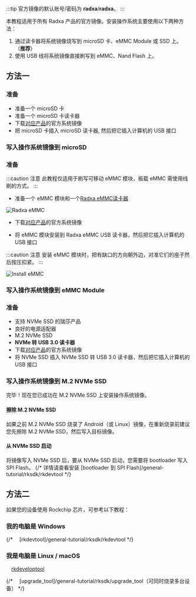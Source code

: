 
:::tip
官方镜像的默认账号/密码为 **radxa**/**radxa**。
:::

本教程适用于所有 Radxa 产品的官方镜像。安装操作系统主要使用以下两种方法：

1. 通过读卡器将系统镜像烧写到 microSD 卡、eMMC Module 或 SSD 上。 （**推荐**）
2. 使用 USB 线将系统镜像直接刷写到 eMMC、Nand Flash 上。

## 方法一

<Tabs queryString="target">

  <TabItem value="microSD" label="microSD">

### 准备

- 准备一个 microSD 卡
- 准备一个 microSD 卡读卡器
- 下载[对应产品](/productlist)的官方系统镜像
- 把 microSD 卡插入 microSD 读卡器, 然后把它插入计算机的 USB 接口

### 写入操作系统镜像到 microSD

<Etcher model={props.model} />

  </TabItem>

  <TabItem value="emmc-module" label="eMMC Module">

### 准备

:::caution 注意
此教程仅适用于刷写可移动 eMMC 模块，板载 eMMC 需使用线刷的方式。
:::

- 准备一个 eMMC 模块和一个[Radxa eMMC读卡器](/accessories/emmc_reader)

![Radxa eMMC](/img/accessories/emmc_related_01.webp)

- 下载[对应产品](/productlist)的官方系统镜像

- 将 eMMC 模块安装到 Radxa eMMC USB 读卡器，然后把它插入计算机的 USB 接口

:::caution 注意
安装 eMMC 模块时，把有缺口的方向朝外边，对准它们的座子然后按压扣紧。
:::

![Install eMMC](/img/accessories/emmc-install2.webp)

### 写入操作系统镜像到 eMMC Module

<Etcher model={props.model} />

  </TabItem>

  <TabItem value="nvme-ssd" label="NVMe SSD">

### 准备

- 支持 NVMe SSD 的瑞莎产品
- 良好的电源适配器
- M.2 NVMe SSD
- **NVMe 转 USB 3.0 读卡器**
- 下载[对应产品](/productlist)的官方系统镜像
- 将 NVMe SSD 插入 NVMe SSD 转 USB 3.0 读卡器，然后把它插入计算机的 USB 接口

### 写入操作系统镜像到 M.2 NVMe SSD

<Etcher model={props.model} />

完毕！现在您已成功在 M.2 NVMe SSD 上安装操作系统镜像。

#### 擦除 M.2 NVMe SSD

如果之前 M.2 NVMe SSD 烧录了 Android（或 Linux）镜像，在重新烧录前建议您先擦除 M.2 NVMe SSD，然后写入目标镜像。

#### 从 NVMe SSD 启动

将镜像写入 NVMe SSD 后，要从 NVMe SSD 启动，您需要将 bootloader 写入 SPI Flash。
{/* 详情请查看安装 [bootloader 到 SPI Flash]/general-tutorial/rksdk/rkdevtool */}

  </TabItem>
</Tabs>

## 方法二

如果您的设备使用 Rockchip 芯片，可参考以下教程：

### 我的电脑是 Windows

{/* &emsp;[rkdevtool]/general-tutorial/rksdk/rkdevtool */}

### 我是电脑是 Linux / macOS

&emsp;[rkdeveloptool](/general-tutorial/rksdk/rkdeveloptool)

{/* &emsp;[upgrade_tool]/general-tutorial/rksdk/upgrade_tool（可同时烧录多台设备） */}
